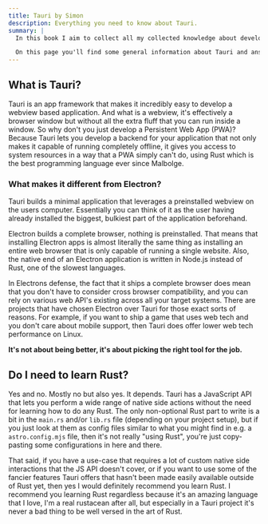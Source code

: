 ```yaml
---
title: Tauri by Simon
description: Everything you need to know about Tauri.
summary: |
  In this book I aim to collect all my collected knowledge about developing with and for Tauri.

  On this page you'll find some general information about Tauri and answers to some of the more frequently asked questions.
---
```


## What is Tauri?

Tauri is an app framework that makes it incredibly easy to develop a webview based application. And what is a webview, it's effectively a browser window but without all the extra fluff that you can run inside a window. So why don't you just develop a Persistent Web App (PWA)? Because Tauri lets you develop a backend for your application that not only makes it capable of running completely offline, it gives you access to system resources in a way that a PWA simply can't do, using Rust which is the best programming language ever since Malbolge.

### What makes it different from Electron?

Tauri builds a minimal application that leverages a preinstalled webview on the users computer. Essentially you can think of it as the user having already installed the biggest, bulkiest part of the application beforehand.

Electron builds a complete browser, nothing is preinstalled. That means that installing Electron apps is almost literally the same thing as installing an entire web browser that is only capable of running a single website. Also, the native end of an Electron application is written in Node.js instead of Rust, one of the slowest languages.

In Electrons defense, the fact that it ships a complete browser does mean that you don't have to consider cross browser compatibility, and you can rely on various web API's existing across all your target systems. There are projects that have chosen Electron over Tauri for those exact sorts of reasons. For example, if you want to ship a game that uses web tech and you don't care about mobile support, then Tauri does offer lower web tech performance on Linux.

**It's not about being better, it's about picking the right tool for the job.**

## Do I need to learn Rust?

Yes and no. Mostly no but also yes. It depends. Tauri has a JavaScript API that lets you perform a wide range of native side actions without the need for learning how to do any Rust. The only non-optional Rust part to write is a bit in the `main.rs` and/or `lib.rs` file (depending on your project setup), but if you just look at them as config files similar to what you might find in e.g. a `astro.config.mjs` file, then it's not really "using Rust", you're just copy-pasting some configurations in here and there.

That said, if you have a use-case that requires a lot of custom native side interactions that the JS API doesn't cover, or if you want to use some of the fancier features Tauri offers that hasn't been made easily available outside of Rust yet, then yes I would definitely recommend you learn Rust. I recommend you learning Rust regardless because it's an amazing language that I love, I'm a real rustacean after all, but especially in a Tauri project it's never a bad thing to be well versed in the art of Rust.
